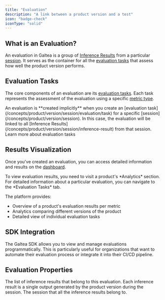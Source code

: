 ```yaml
---
title: "Evaluation"
description: "A link between a product version and a test"
icon: "badge-check"
iconType: "solid"
---
```



## What is an Evaluation?

An evaluation in Galtea is a group of [Inference Results](/concepts/product/version/session/inference-result) from a particular [session](/concepts/product/version/session). It serves as the container for all the [evaluation tasks](/concepts/product/version/session/evaluation/task) that assess how well the product version performs.

## Evaluation Tasks

The core components of an evaluation are its [evaluation tasks](/concepts/product/version/session/evaluation/task). Each task represents the assessment of the evaluation using a specific [metric type](/concepts/metric-type).

<Note>
  An evaluation is **created implicitly** when you create an [evaluation task](/concepts/product/version/session/evaluation/task) for a specific [session](/concepts/product/version/session). In this case, the evaluation will be linked to all [Inference Results](/concepts/product/version/session/inference-result) from that session.
</Note>

<Card title="Evaluation Task" icon="clipboard-check" iconType="solid" href="/concepts/product/version/session/evaluation/task">
  Learn more about evaluation tasks
</Card>

## Results Visualization

Once you've created an evaluation, you can access detailed information and results on the [dashboard](https://platform.galtea.ai/).

<Info>
  To view evaluation results, you need to visit a product's *Analytics* section. For detailed information about a particular evaluation, you can navigate to the *Evaluation Tasks* tab.
</Info>

The platform provides:
- Overview of a product's evaluation results per metric
- Analytics comparing different versions of the product
- Detailed view of individual evaluation tasks

## SDK Integration

The Galtea SDK allows you to view and manage evaluations programmatically. This is particularly useful for organizations that want to automate their evaluation process or integrate it into their CI/CD pipeline.

<SDKEvaluationServiceCard />

## Evaluation Properties

<ResponseField name="Inference Results" type="InferenceResults[]" required>
  The list of inference results that belong to this evaluation. Each inference result is a single output generated by the product version during the session.
</ResponseField>

<ResponseField name="Session" type="Session" required>
  The session that all the inference results belong to.
</ResponseField>
